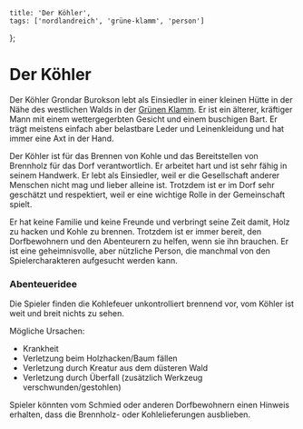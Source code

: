 
    title: 'Der Köhler',
    tags: ['nordlandreich', 'grüne-klamm', 'person']
};

# Der Köhler

Der Köhler Grondar Burokson lebt als Einsiedler in einer kleinen Hütte in der Nähe des westlichen Walds in der [Grünen Klamm](/wiki/gruene-klamm).
Er ist ein älterer, kräftiger Mann mit einem wettergegerbten Gesicht und einem buschigen Bart.
Er trägt meistens einfach aber belastbare Leder und Leinenkleidung und hat immer eine Axt in der Hand.

Der Köhler ist für das Brennen von Kohle und das Bereitstellen von Brennholz für das Dorf verantwortlich.
Er arbeitet hart und ist sehr fähig in seinem Handwerk. Er lebt als Einsiedler, weil er die Gesellschaft anderer Menschen nicht mag und lieber alleine ist.
Trotzdem ist er im Dorf sehr geschätzt und respektiert, weil er eine wichtige Rolle in der Gemeinschaft spielt.

Er hat keine Familie und keine Freunde und verbringt seine Zeit damit, Holz zu hacken und Kohle zu brennen. Trotzdem ist er immer bereit, den Dorfbewohnern und den Abenteurern zu helfen, wenn sie ihn brauchen. Er ist eine geheimnisvolle, aber nützliche Person, die manchmal von den Spielercharakteren aufgesucht werden kann.

<WikiGmInfo>

### Abenteueridee

Die Spieler finden die Kohlefeuer unkontrolliert brennend vor, vom Köhler ist weit und breit nichts zu sehen.

Mögliche Ursachen:

-   Krankheit
-   Verletzung beim Holzhacken/Baum fällen
-   Verletzung durch Kreatur aus dem düsteren Wald
-   Verletzung durch Überfall (zusätzlich Werkzeug verschwunden/gestohlen)

Spieler könnten vom Schmied oder anderen Dorfbewohnern einen Hinweis erhalten, dass die Brennholz- oder Kohlelieferungen ausblieben.

</WikiGmInfo>

